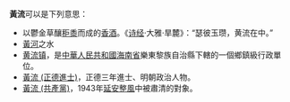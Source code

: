 '''黃流'''可以是下列意思：
*以鬱金草釀[[秬黍|秬黍]]而成的[[香酒|香酒]]。《[[诗经|诗经]]·大雅·旱麓》：“瑟彼玉瓒，黄流在中。” 
*[[黃河|黃河]]之水
*[[黄流镇|黄流镇]]，是[[中華人民共和國|中華人民共和國]][[海南省|海南省]]樂東黎族自治縣下轄的一個鄉鎮級行政單位。
*[[黃流_(正德進士)|黃流 (正德進士)]]，正德三年進士、明朝政治人物。
*[[黃流_(共產黨)|黃流 (共產黨)]]，1943年[[延安整風|延安整風]]中被肅清的對象。

{{disambig|cat=二字消歧義}}